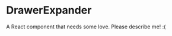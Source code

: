 
<Meta title="@flapjs/components/drawer/DrawerExpander"
    component={DrawerExpander}/>

# DrawerExpander

A React component that needs some love. Please describe me! :(

<Props of={DrawerExpander}/>

